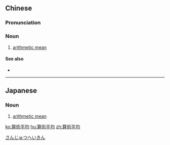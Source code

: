 {{also|算术平均}}
==Chinese==
{{zh-forms|s=算术平均|type=22}}
{{wikipedia|lang=zh}}

===Pronunciation===
{{zh-pron
|m=suànshù píngjūn,er=2
|c=syun3 seot6 ping4 gwan1
|cat=n
}}

===Noun===
{{zh-noun}}

# {{lb|zh|mathematics}} [[arithmetic mean]]

====See also====
* {{zh-l|幾何平均}}

----

==Japanese==
{{ja-kanjitab|算|術|平|均}}

===Noun===
{{ja-noun|さんじゅつ へいきん}}

# [[arithmetic mean]]

[[Category:ja:Mathematics|さんじゅつへいきん]]

[[ko:算術平均]]
[[hu:算術平均]]
[[zh:算術平均]]